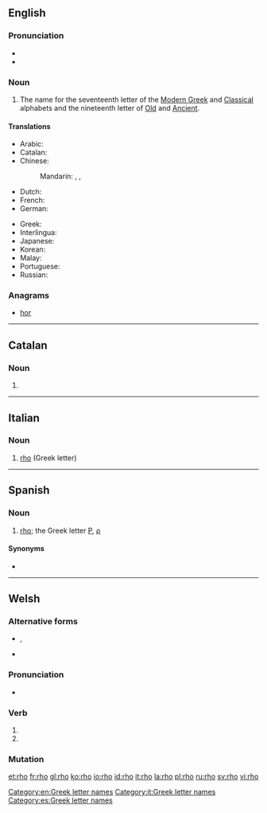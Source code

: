 ==English==
{{letter_disp2|pi|[[image:Greek_uc_rho.png|31px]][[image:Greek_lc_rho.png|27px]] |sigma|ῥῶ|Ρ|ρ}}

===Pronunciation===
* {{audio|en-us-rho.ogg|Audio (US)|lang=en}}
* {{rhymes|əʊ|lang=en}}

===Noun===
{{en-noun}}

# The name for the seventeenth letter of the [[Modern Greek]] and [[Classical Greek|Classical]] alphabets and the nineteenth letter of [[Old Greek|Old]] and [[Ancient Greek|Ancient]].

====Translations====
{{trans-top|letter of Greek alphabet}}
* Arabic: {{t|ar|رو|m|tr=ruu|sc=Arab}}
* Catalan: {{t|ca|ro|f}}
* Chinese:
*: Mandarin: {{t+|cmn|肉|tr=ròu|sc=Hani}}, {{t+|cmn|若|tr=ruò|sc=Hani}}, {{t+|cmn|柔|tr=róu|sc=Hani}}
* Dutch: {{t|nl|rho|m|f}}
* French: {{t+|fr|rhô|m}}
* German: {{t+|de|Rho|n}}
{{trans-mid}}
* Greek: {{t+|el|ρο|n|tr=ro}}
* Interlingua: {{t|ia|rho}}
* Japanese: {{t+|ja|ロー|tr=rō|sc=Jpan}}
* Korean: {{t+|ko|로|tr=ro|sc=Kore}}
* Malay: {{t|ms|ro}}
* Portuguese: {{t|pt|rô|m}}
* Russian: {{t+|ru|ро|n|tr=ro|sc=Cyrl}}
{{trans-bottom}}

===Anagrams===
* [[hor#English|hor]]
[[Category:en:Greek letter names]]
----

==Catalan==

===Noun===
{{ca-noun|f}}

# {{alternative spelling of|ro|lang=ca}}
----
==Italian==

===Noun===
{{wikipedia|lang=it}}
{{head|it|noun|g=m|g2=f|invariable}}

# [[#English|rho]] (Greek letter)
[[Category:it:Greek letter names]]
----
==Spanish==

===Noun===
{{es-noun|f}}

# [[rho]]; the Greek letter [[Ρ]], [[ρ]]

====Synonyms====
* {{l/es|ro}}

[[Category:es:Greek letter names]]

----
==Welsh==

===Alternative forms===
* {{sense|subjunctive}} {{l/cy|rhoddo}}, {{l/cy|rhotho}}
* {{sense|imperative}} {{l/cy|dyro}}

===Pronunciation===
* {{IPA|[r̥oː]|lang=cy}}

===Verb===
{{head|cy|verb form}}

# {{conjugation of|rhoi||3|s|sub|lang=cy}}
# {{conjugation of|rhoi||2|s|imp|lang=cy}}

===Mutation===
{{cy-mut-rh|o}}

[[et:rho]]
[[fr:rho]]
[[gl:rho]]
[[ko:rho]]
[[io:rho]]
[[id:rho]]
[[it:rho]]
[[la:rho]]
[[pl:rho]]
[[ru:rho]]
[[sv:rho]]
[[vi:rho]]